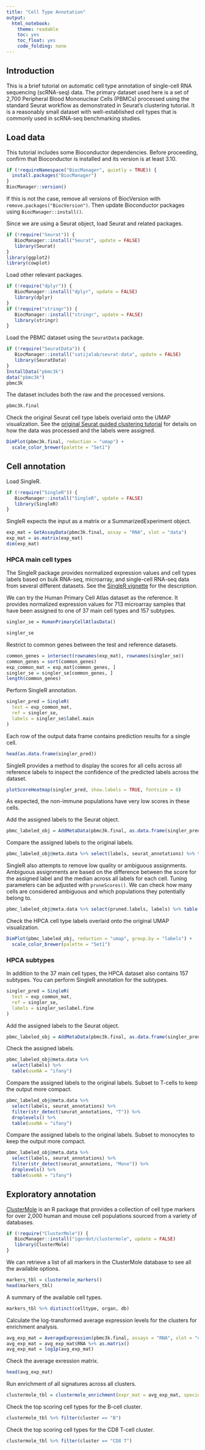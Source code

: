 ```yaml
---
title: "Cell Type Annotation"
output:
  html_notebook:
    theme: readable
    toc: yes
    toc_float: yes
    code_folding: none
---
```



## Introduction

This is a brief tutorial on automatic cell type annotation of single-cell RNA sequencing (scRNA-seq) data. The primary dataset used here is a set of 2,700 Peripheral Blood Mononuclear Cells (PBMCs) processed using the standard Seurat workflow as demonstrated in Seurat's clustering tutorial. It is a reasonably small dataset with well-established cell types that is commonly used in scRNA-seq benchmarking studies.

## Load data

This tutorial includes some Bioconductor dependencies. Before proceeding, confirm that Bioconductor is installed and its version is at least 3.10.

```r
if (!requireNamespace("BiocManager", quietly = TRUE)) {
  install.packages("BiocManager")
}
BiocManager::version()
```

If this is not the case, remove all versions of BiocVersion with `remove.packages("BiocVersion")`. Then update Bioconductor packages using `BiocManager::install()`.

Since we are using a Seurat object, load Seurat and related packages.

```r
if (!require("Seurat")) {
   BiocManager::install("Seurat", update = FALSE)
   library(Seurat)
}
library(ggplot2)
library(cowplot)
```

Load other relevant packages.

```r
if (!require("dplyr")) {
   BiocManager::install("dplyr", update = FALSE)
   library(dplyr)
}
if (!require("stringr")) {
   BiocManager::install("stringr", update = FALSE)
   library(stringr)
}
```

Load the PBMC dataset using the `SeuratData` package.

```r
if (!require("SeuratData")) {
   BiocManager::install("satijalab/seurat-data", update = FALSE)
   library(SeuratData)
}
InstallData("pbmc3k")
data("pbmc3k")
pbmc3k
```

The dataset includes both the raw and the processed versions.

```r
pbmc3k.final
```

Check the original Seurat cell type labels overlaid onto the UMAP visualization. See the [original Seurat guided clustering tutorial](https://satijalab.org/seurat/v3.0/pbmc3k_tutorial.html) for details on how the data was processed and the labels were assigned.

```r
DimPlot(pbmc3k.final, reduction = "umap") +
  scale_color_brewer(palette = "Set1")
```

## Cell annotation

Load SingleR.

```r
if (!require("SingleR")) {
   BiocManager::install("SingleR", update = FALSE)
   library(SingleR)
}
```

SingleR expects the input as a matrix or a SummarizedExperiment object.

```r
exp_mat = GetAssayData(pbmc3k.final, assay = "RNA", slot = "data")
exp_mat = as.matrix(exp_mat)
dim(exp_mat)
```

### HPCA main cell types

The SingleR package provides normalized expression values and cell types labels based on bulk RNA-seq, microarray, and single-cell RNA-seq data from several different datasets. See the [SingleR vignette](https://bioconductor.org/packages/3.10/bioc/vignettes/SingleR/inst/doc/SingleR.html#5_available_references) for the description.

We can try the Human Primary Cell Atlas dataset as the reference. It provides normalized expression values for 713 microarray samples that have been assigned to one of 37 main cell types and 157 subtypes.

```r
singler_se = HumanPrimaryCellAtlasData()
```

```r
singler_se
```

Restrict to common genes between the test and reference datasets.

```r
common_genes = intersect(rownames(exp_mat), rownames(singler_se))
common_genes = sort(common_genes)
exp_common_mat = exp_mat[common_genes, ]
singler_se = singler_se[common_genes, ]
length(common_genes)
```

Perform SingleR annotation.

```r
singler_pred = SingleR(
  test = exp_common_mat,
  ref = singler_se,
  labels = singler_se$label.main
)
```

Each row of the output data frame contains prediction results for a single cell.

```r
head(as.data.frame(singler_pred))
```

SingleR provides a method to display the scores for all cells across all reference labels to inspect the confidence of the predicted labels across the dataset.

```r
plotScoreHeatmap(singler_pred, show.labels = TRUE, fontsize = 8)
```

As expected, the non-immune populations have very low scores in these cells.

Add the assigned labels to the Seurat object.

```r
pbmc_labeled_obj = AddMetaData(pbmc3k.final, as.data.frame(singler_pred))
```

Compare the assigned labels to the original labels.

```r
pbmc_labeled_obj@meta.data %>% select(labels, seurat_annotations) %>% table(useNA = "ifany")
```

SingleR also attempts to remove low quality or ambiguous assignments. Ambiguous assignments are based on the difference between the score for the assigned label and the median across all labels for each cell. Tuning parameters can be adjusted with `pruneScores()`. We can check how many cells are considered ambiguous and which populations they potentially belong to.

```r
pbmc_labeled_obj@meta.data %>% select(pruned.labels, labels) %>% table(useNA = "ifany")
```

Check the HPCA cell type labels overlaid onto the original UMAP visualization. 

```r
DimPlot(pbmc_labeled_obj, reduction = "umap", group.by = "labels") +
  scale_color_brewer(palette = "Set1")
```

### HPCA subtypes

In addition to the 37 main cell types, the HPCA dataset also contains 157 subtypes. You can perform SingleR annotation for the subtypes.

```r
singler_pred = SingleR(
  test = exp_common_mat,
  ref = singler_se,
  labels = singler_se$label.fine
)
```

Add the assigned labels to the Seurat object.

```r
pbmc_labeled_obj = AddMetaData(pbmc3k.final, as.data.frame(singler_pred))
```

Check the assigned labels.

```r
pbmc_labeled_obj@meta.data %>%
  select(labels) %>%
  table(useNA = "ifany")
```

Compare the assigned labels to the original labels. Subset to T-cells to keep the output more compact.

```r
pbmc_labeled_obj@meta.data %>%
  select(labels, seurat_annotations) %>%
  filter(str_detect(seurat_annotations, "T")) %>%
  droplevels() %>%
  table(useNA = "ifany")
```

Compare the assigned labels to the original labels. Subset to monocytes to keep the output more compact.

```r
pbmc_labeled_obj@meta.data %>%
  select(labels, seurat_annotations) %>%
  filter(str_detect(seurat_annotations, "Mono")) %>%
  droplevels() %>%
  table(useNA = "ifany")
```

## Exploratory annotation

[ClusterMole](https://github.com/igordot/clustermole) is an R package that provides a collection of cell type markers for over 2,000 human and mouse cell populations sourced from a variety of databases.

```r
if (!require("ClusterMole")) {
   BiocManager::install("igordot/clustermole", update = FALSE)
   library(ClusterMole)
}
```

We can retrieve a list of all markers in the ClusterMole database to see all the available options.

```r
markers_tbl = clustermole_markers()
head(markers_tbl)
```

A summary of the available cell types.

```r
markers_tbl %>% distinct(celltype, organ, db)
```

Calculate the log-transformed average expression levels for the clusters for enrichment analysis.

```r
avg_exp_mat = AverageExpression(pbmc3k.final, assays = "RNA", slot = "data")
avg_exp_mat = avg_exp_mat$RNA %>% as.matrix()
avg_exp_mat = log1p(avg_exp_mat)
```

Check the average exression matrix.

```r
head(avg_exp_mat)
```

Run enrichment of all signatures across all clusters.

```r
clustermole_tbl = clustermole_enrichment(expr_mat = avg_exp_mat, species = "hs")
```

Check the top scoring cell types for the B-cell cluster.

```r
clustermole_tbl %>% filter(cluster == "B")
```

Check the top scoring cell types for the CD8 T-cell cluster.

```r
clustermole_tbl %>% filter(cluster == "CD8 T")
```

